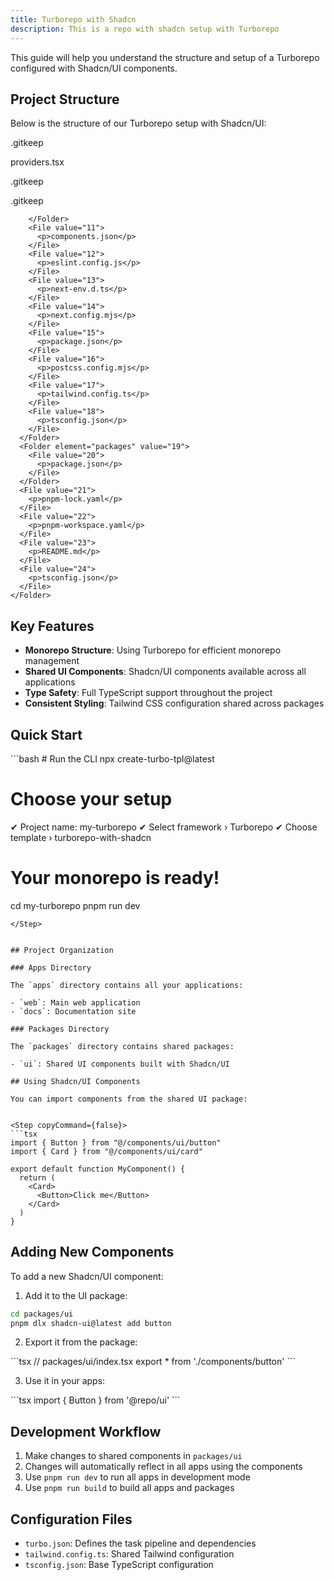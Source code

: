 ```yaml
---
title: Turborepo with Shadcn
description: This is a repo with shadcn setup with Turborepo
---
```


This guide will help you understand the structure and setup of a Turborepo configured with Shadcn/UI components.

## Project Structure

Below is the structure of our Turborepo setup with Shadcn/UI:

<div className="relative flex h-[400px] w-full flex-col items-center justify-center overflow-hidden rounded-lg border bg-background md:shadow-xl">
  <Tree
    className="overflow-hidden rounded-md bg-background p-2"
    initialSelectedId="1"
    initialExpandedItems={[
      "1",
      "2",
      "3",
      "4",
      "5",
      "6",
      "7",
      "8",
      "9",
      "10",
      "11",
      "12",
      "13",
      "14",
    ]}
    elements={[
      {
        id: "1",
        isSelectable: true,
        name: "turborepo-with-shadcn",
        children: [
          {
            id: "2",
            isSelectable: true,
            name: "apps/web",
            children: [
              {
                id: "3",
                isSelectable: true,
                name: "app",
                children: [
                  {
                    id: "4",
                    isSelectable: true,
                    name: "components",
                    children: [
                      {
                        id: "5",
                        isSelectable: true,
                        name: ".gitkeep",
                      },
                    ],
                  },
                  {
                    id: "6",
                    isSelectable: true,
                    name: "hooks",
                    children: [
                      {
                        id: "7",
                        isSelectable: true,
                        name: ".gitkeep",
                      },
                    ],
                  },
                  {
                    id: "8",
                    isSelectable: true,
                    name: "lib",
                    children: [
                      {
                        id: "9",
                        isSelectable: true,
                        name: ".gitkeep",
                      },
                    ],
                  },
                  {
                    id: "10",
                    isSelectable: true,
                    name: "providers.tsx",
                  },
                ],
              },
              {
                id: "11",
                isSelectable: true,
                name: "components.json",
              },
              {
                id: "12",
                isSelectable: true,
                name: "eslint.config.js",
              },
              {
                id: "13",
                isSelectable: true,
                name: "next-env.d.ts",
              },
              {
                id: "14",
                isSelectable: true,
                name: "next.config.mjs",
              },
              {
                id: "15",
                isSelectable: true,
                name: "package.json",
              },
              {
                id: "16",
                isSelectable: true,
                name: "postcss.config.mjs",
              },
              {
                id: "17",
                isSelectable: true,
                name: "tailwind.config.ts",
              },
              {
                id: "18",
                isSelectable: true,
                name: "tsconfig.json",
              },
            ],
          },
          {
            id: "19",
            isSelectable: true,
            name: "packages",
            children: [
              {
                id: "20",
                isSelectable: true,
                name: "package.json",
              },
            ],
          },
          {
            id: "21",
            isSelectable: true,
            name: "pnpm-lock.yaml",
          },
          {
            id: "22",
            isSelectable: true,
            name: "pnpm-workspace.yaml",
          },
          {
            id: "23",
            isSelectable: true,
            name: "README.md",
          },
          {
            id: "24",
            isSelectable: true,
            name: "tsconfig.json",
          },
        ],
      },
    ]}
  >
    <Folder element="turborepo-with-shadcn" value="1">
      <Folder element="apps/web" value="2">
        <Folder element="app" value="3">
          <Folder element="components" value="4">
            <File value="5">
              <p>.gitkeep</p>
            </File>
            <File value="10">
            <p>providers.tsx</p>
            </File>
          </Folder>
          <Folder element="hooks" value="6">
            <File value="7">
              <p>.gitkeep</p>
            </File>
          </Folder>
          <Folder element="lib" value="8">
            <File value="9">
              <p>.gitkeep</p>
            </File>
          </Folder>
          
        </Folder>
        <File value="11">
          <p>components.json</p>
        </File>
        <File value="12">
          <p>eslint.config.js</p>
        </File>
        <File value="13">
          <p>next-env.d.ts</p>
        </File>
        <File value="14">
          <p>next.config.mjs</p>
        </File>
        <File value="15">
          <p>package.json</p>
        </File>
        <File value="16">
          <p>postcss.config.mjs</p>
        </File>
        <File value="17">
          <p>tailwind.config.ts</p>
        </File>
        <File value="18">
          <p>tsconfig.json</p>
        </File>
      </Folder>
      <Folder element="packages" value="19">
        <File value="20">
          <p>package.json</p>
        </File>
      </Folder>
      <File value="21">
        <p>pnpm-lock.yaml</p>
      </File>
      <File value="22">
        <p>pnpm-workspace.yaml</p>
      </File>
      <File value="23">
        <p>README.md</p>
      </File>
      <File value="24">
        <p>tsconfig.json</p>
      </File>
    </Folder>
  </Tree>
</div>

## Key Features

- **Monorepo Structure**: Using Turborepo for efficient monorepo management
- **Shared UI Components**: Shadcn/UI components available across all applications
- **Type Safety**: Full TypeScript support throughout the project
- **Consistent Styling**: Tailwind CSS configuration shared across packages


## Quick Start

<Step copyCommand={false}>
```bash
# Run the CLI
npx create-turbo-tpl@latest

# Choose your setup
✔ Project name: my-turborepo
✔ Select framework › Turborepo
✔ Choose template › turborepo-with-shadcn

# Your monorepo is ready!
cd my-turborepo
pnpm run dev
```
</Step>


## Project Organization

### Apps Directory

The `apps` directory contains all your applications:

- `web`: Main web application
- `docs`: Documentation site

### Packages Directory

The `packages` directory contains shared packages:

- `ui`: Shared UI components built with Shadcn/UI

## Using Shadcn/UI Components

You can import components from the shared UI package:


<Step copyCommand={false}>
```tsx
import { Button } from "@/components/ui/button"
import { Card } from "@/components/ui/card"

export default function MyComponent() {
  return (
    <Card>
      <Button>Click me</Button>
    </Card>
  )
}
```
</Step>

## Adding New Components

To add a new Shadcn/UI component:

1. Add it to the UI package:

<Step copyCommand={false}>

```bash
cd packages/ui
pnpm dlx shadcn-ui@latest add button
```
</Step>

2. Export it from the package:

<Step copyCommand={false}>
```tsx
// packages/ui/index.tsx
export * from './components/button'
```
</Step>


3. Use it in your apps:

<Step copyCommand={false}>
```tsx
import { Button } from '@repo/ui'
```
</Step>

## Development Workflow

1. Make changes to shared components in `packages/ui`
2. Changes will automatically reflect in all apps using the components
3. Use `pnpm run dev` to run all apps in development mode
4. Use `pnpm run build` to build all apps and packages

## Configuration Files

- `turbo.json`: Defines the task pipeline and dependencies
- `tailwind.config.ts`: Shared Tailwind configuration
- `tsconfig.json`: Base TypeScript configuration
